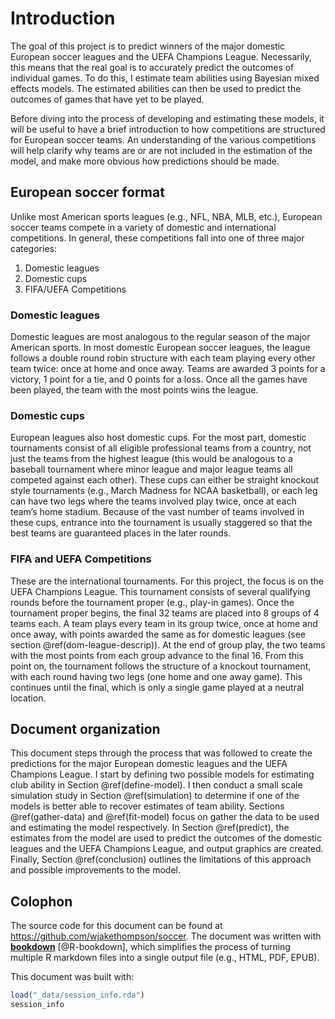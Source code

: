# Introduction {#intro}

The goal of this project is to predict winners of the major domestic European soccer leagues and the UEFA Champions League. Necessarily, this means that the real goal is to accurately predict the outcomes of individual games. To do this, I estimate team abilities using Bayesian mixed effects models. The estimated abilities can then be used to predict the outcomes of games that have yet to be played.

Before diving into the process of developing and estimating these models, it will be useful to have a brief introduction to how competitions are structured for European soccer teams. An understanding of the various competitions will help clarify why teams are or are not included in the estimation of the model, and make more obvious how predictions should be made.

## European soccer format

Unlike most American sports leagues (e.g., NFL, NBA, MLB, etc.), European soccer teams compete in a variety of domestic and international competitions. In general, these competitions fall into one of three major categories:

1. Domestic leagues
1. Domestic cups
1. FIFA/UEFA Competitions

### Domestic leagues {#dom-league-descrip}

Domestic leagues are most analogous to the regular season of the major American sports. In most domestic European soccer leagues, the league follows a double round robin structure with each team playing every other team twice: once at home and once away. Teams are awarded 3 points for a victory, 1 point for a tie, and 0 points for a loss. Once all the games have been played, the team with the most points wins the league.

### Domestic cups

European leagues also host domestic cups. For the most part, domestic tournaments consist of all eligible professional teams from a country, not just the teams from the highest league (this would be analogous to a baseball tournament where minor league and major league teams all competed against each other). These cups can either be straight knockout style tournaments (e.g., March Madness for NCAA basketball), or each leg can have two legs where the teams involved play twice, once at each team's home stadium. Because of the vast number of teams involved in these cups, entrance into the tournament is usually staggered so that the best teams are guaranteed places in the later rounds.

### FIFA and UEFA Competitions

These are the international tournaments. For this project, the focus is on the UEFA Champions League. This tournament consists of several qualifying rounds before the tournament proper (e.g., play-in games). Once the tournament proper begins, the final 32 teams are placed into 8 groups of 4 teams each. A team plays every team in its group twice, once at home and once away, with points awarded the same as for domestic leagues (see section \@ref(dom-league-descrip)). At the end of group play, the two teams with the most points from each group advance to the final 16. From this point on, the tournament follows the structure of a knockout tournament, with each round having two legs (one home and one away game). This continues until the final, which is only a single game played at a neutral location.

## Document organization

This document steps through the process that was followed to create the predictions for the major European domestic leagues and the UEFA Champions League. I start by defining two possible models for estimating club ability in Section \@ref(define-model). I then conduct a small scale simulation study in Section \@ref(simulation) to determine if one of the models is better able to recover estimates of team ability. Sections \@ref(gather-data) and \@ref(fit-model) focus on gather the data to be used and estimating the model respectively. In Section \@ref(predict), the estimates from the model are used to predict the outcomes of the domestic leagues and the UEFA Champions League, and output graphics are created. Finally, Section \@ref(conclusion) outlines the limitations of this approach and possible improvements to the model.

## Colophon

The source code for this document can be found at <https://github.com/wjakethompson/soccer>. The document was written with [**bookdown**](https://bookdown.org) [@R-bookdown], which simplifies the process of turning multiple R markdown files into a single output file (e.g., HTML, PDF, EPUB).

This document was built with:

```r
load("_data/session_info.rda")
session_info
```
